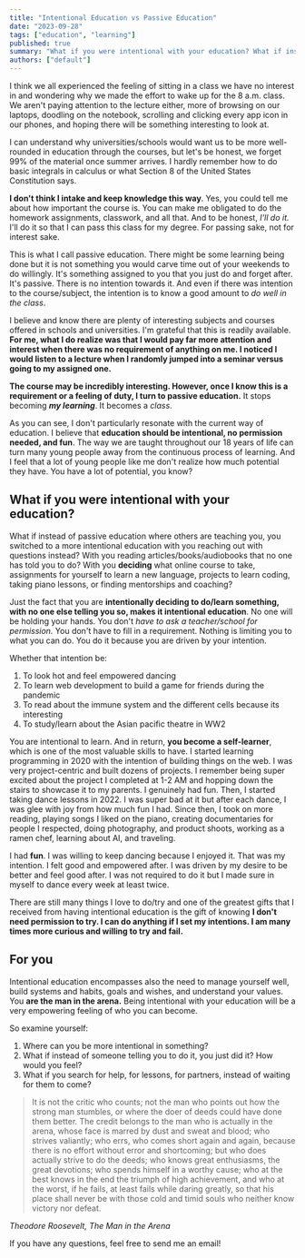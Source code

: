 ```yaml
---
title: "Intentional Education vs Passive Education"
date: "2023-09-28"
tags: ["education", "learning"]
published: true
summary: "What if you were intentional with your education? What if instead of passive education where others are teaching you, you switched to a more intentional education with you reaching out with questions instead? With you reading articles/books/audiobooks that no one has told you to do?"
authors: ["default"]
---
```


I think we all experienced the feeling of sitting in a class we have no interest in and wondering why we made the effort to wake up for the 8 a.m. class. We aren't paying attention to the lecture either, more of browsing on our laptops, doodling on the notebook, scrolling and clicking every app icon in our phones, and hoping there will be something interesting to look at.

I can understand why universities/schools would want us to be more well-rounded in education through the courses, but let's be honest, we forget 99% of the material once summer arrives. I hardly remember how to do basic integrals in calculus or what Section 8 of the United States Constitution says.

**I don't think I intake and keep knowledge this way**. Yes, you could tell me about how important the course is. You can make me obligated to do the homework assignments, classwork, and all that. And to be honest, _I'll do it._ I'll do it so that I can pass this class for my degree. For passing sake, not for interest sake.

This is what I call passive education. There might be some learning being done but it is not something you would carve time out of your weekends to do willingly. It's something assigned to you that you just do and forget after. It's passive. There is no intention towards it. And even if there was intention to the course/subject, the intention is to know a good amount to _do well in the class_.

I believe and know there are plenty of interesting subjects and courses offered in schools and universities. I'm grateful that this is readily available. **For me, what I do realize was that I would pay far more attention and interest when there was no requirement of anything on me. I noticed I would listen to a lecture when I randomly jumped into a seminar versus going to my assigned one.**

**The course may be incredibly interesting. However, once I know this is a requirement or a feeling of duty, I turn to passive education.** It stops becoming **_my learning_**. It becomes a _class_.

As you can see, I don't particularly resonate with the current way of education. I believe that **education should be intentional, no permission needed, and fun**. The way we are taught throughout our 18 years of life can turn many young people away from the continuous process of learning. And I feel that a lot of young people like me don't realize how much potential they have. You have a lot of potential, you know?

## What if you were intentional with your education?

What if instead of passive education where others are teaching you, you switched to a more intentional education with you reaching out with questions instead? With you reading articles/books/audiobooks that no one has told you to do?
With you **deciding** what online course to take, assignments for yourself to learn a new language, projects to learn coding, taking piano lessons, or finding mentorships and coaching?

Just the fact that you are **intentionally deciding to do/learn something, with no one else telling you so, makes it intentional education**. No one will be holding your hands. You don't _have to ask a teacher/school for permission._ You don't have to fill in a requirement. Nothing is limiting you to what you can do. You do it because you are driven by your intention.

Whether that intention be:

1. To look hot and feel empowered dancing
2. To learn web development to build a game for friends during the pandemic
3. To read about the immune system and the different cells because its interesting
4. To study/learn about the Asian pacific theatre in WW2

You are intentional to learn. And in return, **you become a self-learner**, which is one of the most valuable skills to have. I started learning programming in 2020 with the intention of building things on the web. I was very project-centric and built dozens of projects. I remember being super excited about the project I completed at 1-2 AM and hopping down the stairs to showcase it to my parents. I genuinely had fun. Then, I started taking dance lessons in 2022. I was super bad at it but after each dance, I was glee with joy from how much fun I had. Since then, I took on more reading, playing songs I liked on the piano, creating documentaries for people I respected, doing photography, and product shoots, working as a ramen chef, learning about AI, and traveling.

I had **fun**. I was willing to keep dancing because I enjoyed it. That was my intention. I felt good and empowered after. I was driven by my desire to be better and feel good after. I was not required to do it but I made sure in myself to dance every week at least twice.

There are still many things I love to do/try and one of the greatest gifts that I received from having intentional education is the gift of knowing **I don't need permission to try. I can do anything if I set my intentions. I am many times more curious and willing to try and fail.**

## For you

Intentional education encompasses also the need to manage yourself well, build systems and habits, goals and wishes, and understand your values. You **are the man in the arena.** Being intentional with your education will be a very empowering feeling of who you can become.

So examine yourself:

1. Where can you be more intentional in something?
2. What if instead of someone telling you to do it, you just did it? How would you feel?
3. What if you search for help, for lessons, for partners, instead of waiting for them to come?

> It is not the critic who counts; not the man who points out how the strong man stumbles, or where the doer of deeds could have done them better. The credit belongs to the man who is actually in the arena, whose face is marred by dust and sweat and blood; who strives valiantly; who errs, who comes short again and again, because there is no effort without error and shortcoming; but who does actually strive to do the deeds; who knows great enthusiasms, the great devotions; who spends himself in a worthy cause; who at the best knows in the end the triumph of high achievement, and who at the worst, if he fails, at least fails while daring greatly, so that his place shall never be with those cold and timid souls who neither know victory nor defeat.

<cite className="bg-cyan-200 p-2">Theodore Roosevelt, The Man in the Arena</cite>

If you have any questions, feel free to send me an email!
